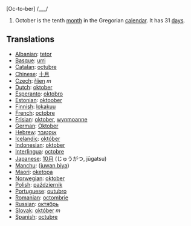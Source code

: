 [Oc-to-ber] /___/

#October is the tenth [[month]] in the Gregorian [[calendar]]. It has 31 [[day]]s.

==Translations==
*[[Albanian]]: [[tetor]]
*[[Basque]]: [[urri]]
*[[Catalan]]: [[octubre]]
*[[Chinese]]: [[十月]]
*[[Czech]]: [[říjen]] ''m''
*[[Dutch]]: [[oktober]]
*[[Esperanto]]: [[oktobro]]
*[[Estonian]]: [[oktoober]]
*[[Finnish]]: [[lokakuu]]
*[[French]]: [[octobre]]
*[[Frisian]]: [[oktober]], [[wynmoanne]]
*[[German]]: [[Oktober]]
*[[Hebrew]]: [[אוקטובר]]
*[[Icelandic]]: [[október]]
*[[Indonesian]]: [[oktober]]
*[[Interlingua]]: [[octobre]]
*[[Japanese]]: [[10月]] (じゅうがつ, jūgatsu)
*[[Manchu]]: ([[juwan biya]])
*[[Maori]]: [[oketopa]]
*[[Norwegian]]: [[oktober]]
*[[Polish]]: [[październik]]
*[[Portuguese]]: [[outubro]]
*[[Romanian]]: [[octombrie]]
*[[Russian]]: [[октябрь]]
*[[Slovak]]: [[október]] ''m''
*[[Spanish]]: [[octubre]]
